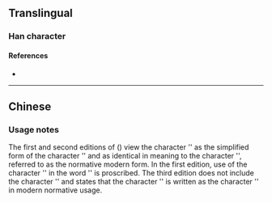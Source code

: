 {{also|壠}}
{{character info/new}}
==Translingual==

===Han character===
{{Han char|rn=32|rad=土|as=05|sn=8|four=|canj=GIKP|ids=⿰土龙}}

====References====
* {{Han ref|kx=0227.271|hdz=10430.061|uh=5785|ud=22405}}

----

==Chinese==
{{zh-see|壠}}

===Usage notes===
The first and second editions of ''{{w|Xiandai Hanyu Guifan Cidian}}'' ({{w2|zh|pref=《|现代汉语规范词典|suf=》}}) view the character '{{lang|zh|垅}}' as the simplified form of the character '{{zh-l|壠|lǒng}}' and as identical in meaning to the character '{{zh-l|*垄}}', referred to as the normative modern form. In the first edition, use of the character '{{lang|zh|垅}}' in the word '{{zh-l|壟斷}}' is proscribed. The third edition does not include the character '{{lang|zh|垅}}' and states that the character '{{zh-l|壠|lǒng}}' is written as the character '{{lang|zh|垄}}' in modern normative usage.